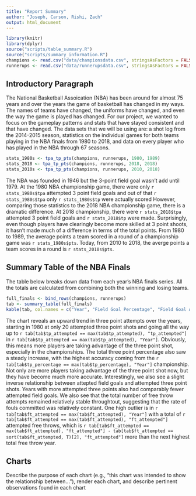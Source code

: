 ```yaml
---
title: "Report Summary"
author: "Joseph, Carson, Rishi, Zach"
output: html_document
---
```

```r
library(knitr)
library(dplyr)
source("scripts/table_summary.R")
source("scripts/summary_information.R")
champions <- read.csv("data/championsdata.csv", stringsAsFactors = FALSE)
runnerups <- read.csv("data/runnerupsdata.csv", stringsAsFactors = FALSE)
```
## Introductory Paragraph
  The National Basketball Assoication (NBA) has been around for almost 75 years and over the years the game of basketball has changed in my ways. The names of teams have changed, the uniforms have changed, and even the way the game is played has changed. For our project, we wanted to focus on the gameplay patterns and stats that have stayed consistent and that have changed. The data sets that we will be using are: a shot log from the 2014-2015 season, statistics on the individual games for both teams playing in the NBA finals from 1980 to 2018, and data on every player who has played in the NBA through 67 seasons.

```r
stats_1980s <- tpa_tp_pts(champions, runnerups, 1980, 1989)
stats_2018 <- tpa_tp_pts(champions, runnerups, 2018, 2018)
stats_2010s <- tpa_tp_pts(champions, runnerups, 2010, 2018)
```

The NBA was founded in 1946 but the 3-point field goal wasn't add until 1979. At the 1980 NBA championship game, there were only `r stats_1980s$tpa` attempted 3 point field goals and out of that `r stats_1980s$tpa` only 
`r stats_1980s$tp` were actually scored However, comparing those statistics to the 2018 NBA championship game, there is a dramatic difference. At 2018 championship, there were `r stats_2018$tpa` attempted 3 point field goals and `r stats_2018$tp` were made. Surprisingly, even though players have clearingly become more skilled at 3 point shoots, it hasn't made much of a difference in terms of the total points. From 1980 to 1989, the average points a team scored in a round of a championship game was `r stats_1980s$pts`. Today, from 2010 to 2018, the averge points a team scores in a round is `r stats_2010s$pts`. 

## Summary Table of the NBA Finals
The table below breaks down data from each year's NBA finals series. All the totals are calculated from combining both the winning and losing teams.

```r
full_finals <- bind_rows(champions, runnerups)
tab <- summary_table(full_finals)
kable(tab, col.names = c("Year", "Field Goal Percentage", "Field Goal Attempts", "Total Field Goal Points", "Free Throw Percentage", "Free Throw Attempts", "Total Free Throw Points", "Three Point Percentage", "Three Point Attempts", "Total Three Point Points"))
```

The chart reveals an upward trend in three point attempts over the years, starting in 1980 at only 20 attempted three point shots and going all the way up to `r tab[tab$tp_attempted == max(tab$tp_attempted), "tp_attempted"]` in `r tab[tab$tp_attempted == max(tab$tp_attempted), "Year"]`. Obviously, this means more players are taking advantage of the three point shot, especially in the championships. The total three point percentage also saw a steady increase, with the highest accuracy coming from the `r tab[tab$tp_percentage == max(tab$tp_percentage), "Year"]` championship. Not only are more players taking advantage of the three point shot now, but they have become much more accurate. Interestingly, we also see a slight inverse relationship between attepted field goals and attempted three point shots. Years with more attempted three points also had comparably fewer attempted field goals. We also see that the total number of free throw attempts remained relatively stable throughtout, suggesting that the rate of fouls committed was relatively constant. One high outlier is in `r tab[tab$ft_attempted == max(tab$ft_attempted), "Year"]` with a total of `r tab[tab$ft_attempted == max(tab$ft_attempted), "ft_attempted"]` attempted free throws, which is `r tab[tab$ft_attempted == max(tab$ft_attempted), "ft_attempted"] - tab[tab$ft_attempted == sort(tab$ft_attempted, T)[2], "ft_attempted"]` more than the next highest total free throw year.

## Charts
Describe the purpose of each chart (e.g., "this chart was intended to show the relationship between..."), render each chart, and describe pertinent observations found in each chart